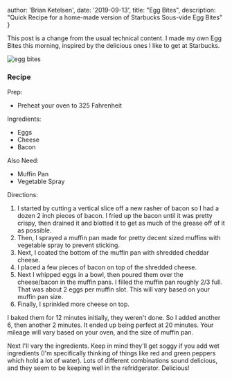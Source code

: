   author: 'Brian Ketelsen',
  date: '2019-09-13',
  title: "Egg Bites",
  description:
    "Quick Recipe for a home-made version of Starbucks Sous-vide Egg Bites"
}


This post is a change from the usual technical content. I made my own Egg Bites this morning, inspired by the delicious ones I like to get at Starbucks.

![egg bites](/fixed/images/eggbites.jpeg)

### Recipe

Prep:

- Preheat your oven to 325 Fahrenheit

Ingredients:

- Eggs
- Cheese
- Bacon

Also Need:

- Muffin Pan
- Vegetable Spray

Directions:

1. I started by cutting a vertical slice off a new rasher of bacon so I had a dozen 2 inch pieces of bacon. I fried up the bacon until it was pretty crispy, then drained it and blotted it to get as much of the grease off of it as possible.
1. Then, I sprayed a muffin pan made for pretty decent sized muffins with vegetable spray to prevent sticking.
1. Next, I coated the bottom of the muffin pan with shredded cheddar cheese.
1. I placed a few pieces of bacon on top of the shredded cheese.
1. Next I whipped eggs in a bowl, then poured them over the cheese/bacon in the muffin pans. I filled the muffin pan roughly 2/3 full. That was about 2 eggs per muffin slot. This will vary based on your muffin pan size.
1. Finally, I sprinkled more cheese on top.

I baked them for 12 minutes initially, they weren't done. So I added another 6, then another 2 minutes. It ended up being perfect at 20 minutes. Your mileage will vary based on your oven, and the size of muffin pan.

Next I'll vary the ingredients. Keep in mind they'll get soggy if you add wet ingredients (I'm specifically thinking of things like red and green peppers which hold a lot of water). Lots of different combinations sound delicious, and they seem to be keeping well in the refridgerator. Delicious!
